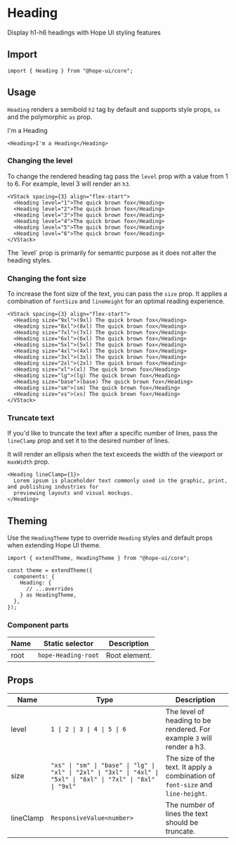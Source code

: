 

# Heading

Display h1-h6 headings with Hope UI styling features

## Import

```tsx
import { Heading } from "@hope-ui/core";
```

## Usage

`Heading` renders a semibold `h2` tag by default and supports style props, `sx` and the polymorphic `as` prop.

<Preview>
  <Heading>I'm a Heading</Heading>
</Preview>

```tsx
<Heading>I'm a Heading</Heading>
```

### Changing the level

To change the rendered heading tag pass the `level` prop with a value from 1 to 6. For example, level 3 will render an `h3`.

<Preview>
  <LevelExample />
</Preview>

```tsx
<VStack spacing={3} align="flex-start">
  <Heading level="1">The quick brown fox</Heading>
  <Heading level="2">The quick brown fox</Heading>
  <Heading level="3">The quick brown fox</Heading>
  <Heading level="4">The quick brown fox</Heading>
  <Heading level="5">The quick brown fox</Heading>
  <Heading level="6">The quick brown fox</Heading>
</VStack>
```

<Callout type="warning">
  <span>
    The `level` prop is primarily for semantic purpose as it does not alter the heading styles.
  </span>
</Callout>

### Changing the font size

To increase the font size of the text, you can pass the `size` prop. It applies a combination of `fontSize` and `lineHeight` for an optimal reading experience.

<Preview>
  <ChangeSizeExample />
</Preview>

```tsx
<VStack spacing={3} align="flex-start">
  <Heading size="9xl">(9xl) The quick brown fox</Heading>
  <Heading size="8xl">(8xl) The quick brown fox</Heading>
  <Heading size="7xl">(7xl) The quick brown fox</Heading>
  <Heading size="6xl">(6xl) The quick brown fox</Heading>
  <Heading size="5xl">(5xl) The quick brown fox</Heading>
  <Heading size="4xl">(4xl) The quick brown fox</Heading>
  <Heading size="3xl">(3xl) The quick brown fox</Heading>
  <Heading size="2xl">(2xl) The quick brown fox</Heading>
  <Heading size="xl">(xl) The quick brown fox</Heading>
  <Heading size="lg">(lg) The quick brown fox</Heading>
  <Heading size="base">(base) The quick brown fox</Heading>
  <Heading size="sm">(sm) The quick brown fox</Heading>
  <Heading size="xs">(xs) The quick brown fox</Heading>
</VStack>
```

### Truncate text

If you'd like to truncate the text after a specific number of lines, pass the `lineClamp` prop and set it to the desired number of lines.

It will render an ellipsis when the text exceeds the width of the viewport or `maxWidth` prop.

<Preview>
  <LineClampExample />
</Preview>

```tsx
<Heading lineClamp={1}>
  Lorem ipsum is placeholder text commonly used in the graphic, print, and publishing industries for
  previewing layouts and visual mockups.
</Heading>
```

## Theming

Use the `HeadingTheme` type to override `Heading` styles and default props when extending Hope UI theme.

```tsx
import { extendTheme, HeadingTheme } from "@hope-ui/core";

const theme = extendTheme({
  components: {
    Heading: {
      // ...overrides
    } as HeadingTheme,
  },
});
```

### Component parts

| Name | Static selector     | Description   |
| ---- | ------------------- | ------------- |
| root | `hope-Heading-root` | Root element. |

## Props

| Name      | Type                                                                                                             | Description                                                                    |
| --------- | ---------------------------------------------------------------------------------------------------------------- | ------------------------------------------------------------------------------ |
| level     | `1 \| 2 \| 3 \| 4 \| 5 \| 6`                                                                                     | The level of heading to be rendered. For example `3` will render a h3.         |
| size      | `"xs" \| "sm" \| "base" \| "lg" \| "xl" \| "2xl" \| "3xl" \| "4xl" \| "5xl" \| "6xl" \| "7xl" \| "8xl" \| "9xl"` | The size of the text. It apply a combination of `font-size` and `line-height`. |
| lineClamp | `ResponsiveValue<number>`                                                                                        | The number of lines the text should be truncate.                               |
